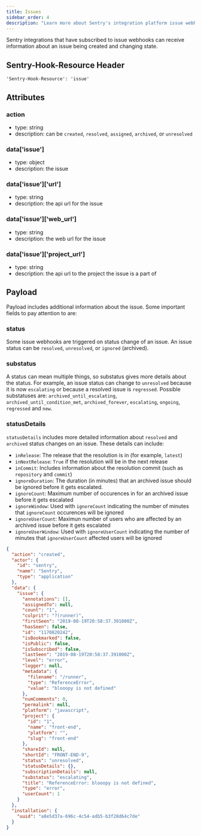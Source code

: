 ```yaml
---
title: Issues
sidebar_order: 4
description: "Learn more about Sentry's integration platform issue webhooks."
---
```


Sentry integrations that have subscribed to issue webhooks can receive information about an issue being created and changing state.

## Sentry-Hook-Resource Header

`'Sentry-Hook-Resource': 'issue'`

## Attributes

### action

- type: string
- description: can be `created`, `resolved`, `assigned`, `archived`, or `unresolved`

### data['issue']

- type: object
- description: the issue

### data['issue']['url']

- type: string
- description: the api url for the issue

### data['issue']['web_url']

- type: string
- description: the web url for the issue

### data['issue']['project_url']

- type: string
- description: the api url to the project the issue is a part of

## Payload

Payload includes additional information about the issue. Some important fields to pay attention to are:

### status
Some issue webhooks are triggered on status change of an issue. An issue status can be `resolved`, `unresolved`, or `ignored` (archived).

### substatus
A status can mean multiple things, so substatus gives more details about the status. For example, an issue status can change to `unresolved` because it is now `escalating` or because a resolved issue is `regressed`. Possible substatuses are: `archived_until_escalating`, `archived_until_condition_met`, `archived_forever`, `escalating`, `ongoing`, `regressed` and `new`.

### statusDetails
`statusDetails` includes more detailed information about `resolved` and `archived` status changes on an issue. These details can include:
* `inRelease`: The release that the resolution is in (for example, `latest`)
* `inNextRelease`: `True` if the resolution will be in the next release
* `inCommit`: Includes information about the resolution commit (such as `repository` and `commit`)
* `ignoreDuration`: The duration (in minutes) that an archived issue should be ignored before it gets escalated.
* `ignoreCount`: Maximum number of occurences in for an archived issue before it gets escalated 
* `ignoreWindow`: Used with `ignoreCount` indicating the number of minutes that `ignoreCount` occurences will be ignored
* `ignoreUserCount`: Maximun number of users who are affected by an archived issue before it gets escalated
* `ignoreUserWindow`: Used with `ignoreUserCount` indicating the number of minutes that `ignoreUserCount` affected users will be ignored 

```json
{
  "action": "created",
  "actor": {
    "id": "sentry",
    "name": "Sentry",
    "type": "application"
  },
  "data": {
    "issue": {
      "annotations": [],
      "assignedTo": null,
      "count": "1",
      "culprit": "?(runner)",
      "firstSeen": "2019-08-19T20:58:37.391000Z",
      "hasSeen": false,
      "id": "1170820242",
      "isBookmarked": false,
      "isPublic": false,
      "isSubscribed": false,
      "lastSeen": "2019-08-19T20:58:37.391000Z",
      "level": "error",
      "logger": null,
      "metadata": {
        "filename": "/runner",
        "type": "ReferenceError",
        "value": "blooopy is not defined"
      },
      "numComments": 0,
      "permalink": null,
      "platform": "javascript",
      "project": {
        "id": "1",
        "name": "front-end",
        "platform": "",
        "slug": "front-end"
      },
      "shareId": null,
      "shortId": "FRONT-END-9",
      "status": "unresolved",
      "statusDetails": {},
      "subscriptionDetails": null,
      "substatus": "escalating",
      "title": "ReferenceError: blooopy is not defined",
      "type": "error",
      "userCount": 1
    }
  },
  "installation": {
    "uuid": "a8e5d37a-696c-4c54-adb5-b3f28d64c7de"
  }
}
```

